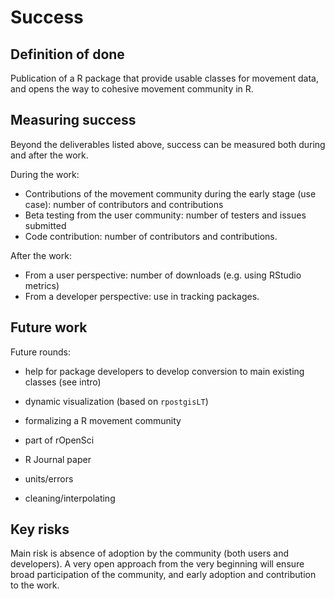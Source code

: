 # Success
<!-- 
Projects should have a definition of done that is measurable, and a thorough understanding going in of what the risks are to delivery 
-->

## Definition of done
<!-- 
What does success look like? 
-->

Publication of a R package that provide usable classes for movement
data, and opens the way to cohesive movement community in R.


## Measuring success
<!-- 
How will we know when success is achieved, what markers can we use along the way 
-->

Beyond the deliverables listed above, success can be measured both
during and after the work.

During the work:

  * Contributions of the movement community during the early stage
    (use case): number of contributors and contributions
  * Beta testing from the user community: number of testers and issues
    submitted
  * Code contribution: number of contributors and contributions.

After the work: 

  * From a user perspective: number of downloads (e.g. using RStudio
    metrics)
  * From a developer perspective: use in tracking packages.


## Future work
<!-- 
How could this be extended / developed in the future by yourself and/or the community in general?
-->

Future rounds:

  * help for package developers to develop conversion to main existing
    classes (see intro)

  * dynamic visualization (based on `rpostgisLT`)
  * formalizing a R movement community

  * part of rOpenSci
  * R Journal paper

  * units/errors
  * cleaning/interpolating


## Key risks
<!-- 
What sort of things could come up that can delay or break the project?

 - [ ] People
 - [ ] Processes
 - [ ] Tooling & Technology
 - [ ] Costs

-->

Main risk is absence of adoption by the community (both users and
developers). A very open approach from the very beginning will ensure
broad participation of the community, and early adoption and
contribution to the work.
